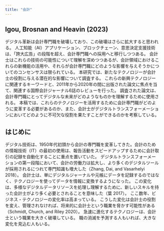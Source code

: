 ```yaml
---
title: "会計"
---
```



## Igou, Brosnan and Heavin (2023) 

デジタル革新は会計専門職を破壊しており、この破壊はさらに拡大すると思われる。
人工知能（AI）アプリケーション、ブロックチェーン、意思決定支援技術は、「誇大広告」の段階を超え、会計専門職への採用へと移行しつつある。
会計士はこれらの技術の可能性について理解を深めつつあるが、会計領域におけるこれらの新機能の活用や、それらが会計専門職にどのような影響を与えそうかについてのコンセンサスは限られている。
本研究では、新たなテクノロジーが会計士の役割に与える潜在的な影響について調査する。
これらの新興テクノロジーに関連するキーワードと、2011年から2020年の間に出版された論文に焦点を当て、関連する国際会計ジャーナル6誌のレビューを行った。
調査された論文は、会計専門職にとってデジタルな未来がどのようなものかを理解するために使用される。
本稿では、これらのテクノロジーを活用するために会計専門職がどのように変革する必要があるのか、また、会計士がデジタルトランスフォーメーションにおいてどのように不可欠な役割を果たすことができるのかを考察している。

## はじめに

デジタル技術は、1950年代初頭から会計の専門職を変革してきた。会計のための情報技術（IT）の最初の使用は、報告活動をスピードアップするために会計取引の記録を自動化することに重点を置いていた。
デジタルトランスフォーメーションの第一段階において、会計の労働力は拡大し、より多くのデジタルツールが採用されるにつれて専門知識も増大した（Zhang, Dai, and Vasarhelyi 2018）。
会計士は、単にデジタルジャーナルや元帳にデータを記録するのではなく、テクノロジーを使ってデータを情報に変換するようになった。
この変化は、多様なデジタルデータリソースを処理し理解するために、新しいスキルを持った会計士がより多く必要とされることを意味した（葉 2017）。
ここ数年、ビジネス・テクノロジーの変化率は高まっている。
こうした変化は会計士の役割を変え、管理されなければ、将来的に会計士という職業を脅かす可能性がある（Schmidt, Church, and Riley 2020）。
急速に進化するテクノロジーは、会計士という職業を大きく破壊している。
職の消滅を予測する人もいれば、大きな変化を見込む人もいる。
